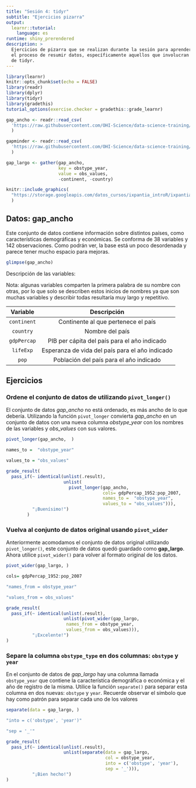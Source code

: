 ```yaml
---
title: "Sesión 4: tidyr"
subtitle: "Ejercicios pizarra"
output: 
  learnr::tutorial:
    language: es
runtime: shiny_prerendered
description: >
  Ejercicios de pizarra que se realizan durante la sesión para aprender sobre
  el proceso de resumir datos, específicamente aquellos que involucran el uso
  de tidyr.
---
```


<style type="text/css">
@import url("https://storage.googleapis.com/datos_cursos/ixpantia_introR/intro_r.css");
</style>

<style>
@import url('https://fonts.googleapis.com/css2?family=Roboto+Mono&family=Roboto+Slab&family=Source+Sans+Pro:wght@300;400&display=swap');

@import url('https://fonts.googleapis.com/css2?family=Lato&display=swap');
</style> 

```r
library(learnr)
knitr::opts_chunk$set(echo = FALSE)
library(readr)
library(dplyr)
library(tidyr)
library(gradethis)
tutorial_options(exercise.checker = gradethis::grade_learnr)

gap_ancho <- readr::read_csv(
  'https://raw.githubusercontent.com/OHI-Science/data-science-training/master/data/gapminder_wide.csv'
  )

gapminder <- readr::read_csv(
  'https://raw.githubusercontent.com/OHI-Science/data-science-training/master/data/gapminder.csv'
  )

gap_largo <- gather(gap_ancho, 
                    key = obstype_year,
                    value = obs_values,
                    -continent, -country)
```

```r
knitr::include_graphics(
  "https://storage.googleapis.com/datos_cursos/ixpantia_introR/ixpantia_logo.png"
  )   
```

## Datos: **gap_ancho**

Este conjunto de datos contiene información sobre distintos países, como
características demográficas y económicas. Se conforma de 38 variables y 142
observaciones. Como podrán ver, la base está un poco desordenada y parece tener
mucho espacio para mejoras. 

```r
glimpse(gap_ancho)
```
 
Descripción de las variables: 
 
Nota: algunas variables comparten la primera palabra de su nombre con otras, 
por lo que solo se describen estos inicios de nombres ya que son muchas 
variables y describir todas resultaría muy largo y repetitivo. 

| Variable    | Descripción                                     |
| :--------:  | :-----------:                                   |
| `continent` | Continente al que pertenece el país             |
| `country`   | Nombre del país                                 |
| `gdpPercap` | PIB per cápita del país para el año indicado    |
| `lifeExp`   | Esperanza de vida del país para el año indicado |
| `pop`       | Población del país para el año indicado         |


## Ejercicios 

### Ordene el conjunto de datos de utilizando `pivot_longer()`

El conjunto de datos *gap_ancho* no está ordenado, es más ancho de lo que 
debería. Utilizando la función `pivot_longer` convierta *gap_ancho* en un 
conjunto de datos con una nueva columna *obstype_year* con los nombres de 
las variables y *obs_values* con sus valores.

```r
pivot_longer(gap_ancho,  )
```

```r
names_to =  "obstype_year"
```

```r
values_to = "obs_values"
```

```r
grade_result(
  pass_if(~ identical(unlist(.result), 
                      unlist(
                        pivot_longer(gap_ancho,
                                     cols= gdpPercap_1952:pop_2007,
                                     names_to =  "obstype_year",
                                     values_to = "obs_values"))),
          "¡Buenísimo!")
        )
```

### Vuelva al conjunto de datos original usando `pivot_wider`

Anteriormente acomodamos el conjunto de datos original utilizando 
`pivot_longer()`, este conjunto de datos quedó guardado como **gap_largo**. 
Ahora utilice `pivot_wider()`  para volver al formato original de los datos.

```r
pivot_wider(gap_largo, )
```

```r
cols= gdpPercap_1952:pop_2007
```

```r
"names_from = obstype_year"
```

```r
"values_from = obs_values"
```

```r
grade_result(
  pass_if(~ identical(unlist(.result),
                      unlist(pivot_wider(gap_largo,
                       names_from = obstype_year,
                       values_from = obs_values))),
          "¡Excelente!")
)
```

### Separe la columna `obstype_type` en dos columnas: `obstype` y `year`

En el conjunto de datos de *gap_largo*  hay una columna llamada `obstype_year` 
que contiene la característica demográfica o económica y el año de registro de 
la misma. Utilice la función `separate()` para separar esta columna en dos
nuevas: `obstype` y `year`. Recuerde observar el símbolo que hay como patrón 
para separar cada uno de los valores

```r
separate(data = gap_largo, )
```

```r
"into = c('obstype', 'year')"
```

```r
"sep = '_'"
```

```r
grade_result(
  pass_if(~ identical(unlist(.result),
                      unlist(separate(data = gap_largo,
                                      col = obstype_year,
                                      into = c('obstype', 'year'),
                                      sep = '_'))),
          "¡Bien hecho!")
)
```


